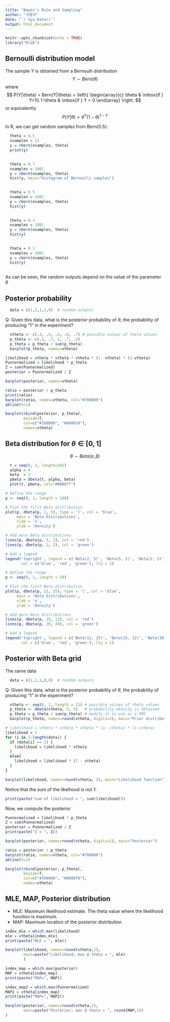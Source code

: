```yaml
---
title: "Bayes's Rule and Sampling"
author: "서용덕"
date: "`r Sys.Date()`"
output: html_document
---
```


```r
knitr::opts_chunk$set(echo = TRUE)
library("Rlab")
```

## Bernoulli distribution model

The sample $Y$ is obtained from a Bernoulli distribution
$$
Y \sim Bern(\theta)
$$
where
$$
  P(Y|\theta) = Bern(Y|\theta) = \left\{ 
    \begin{array}{c}
      \theta & \mbox{if }  Y=1\\
      1-\theta & \mbox{if } Y = 0
    \end{array}
  \right.
$$
or equivalently
$$
  P(Y|\theta) = \theta^Y (1-\theta)^{1-Y}
$$


In R, we can get random samples from Bern(0.5):
```r
  theta = 0.5
  nsamples = 11
  y = rbern(nsamples, theta)
  print(y)
  
```
```r
  theta = 0.7
  nsamples = 1001
  y = rbern(nsamples, theta)
  hist(y, main="histogram of Bernoulli samples")
  
```

```r
  theta = 0.5
  nsamples = 1001
  y = rbern(nsamples, theta)
  hist(y)
  
```

```r
  theta = 0.3
  nsamples = 1001
  y = rbern(nsamples, theta)
  hist(y)
  
```

```r
  theta = 0.1
  nsamples = 1001
  y = rbern(nsamples, theta)
  hist(y)
  
```

As can be seen, the random outputs depend on the value of the parameter $\theta$


## Posterior probability
```r
  data = c(1,1,1,1,0)  # random outputs
```

Q: Given this data, what is the posterior probability of $\theta$, the probability of producing "1" in the experiment?

```r
  vtheta <- c(.3, .4, .5, .6, .7) # possible values of theta values
  p_theta <- c(.3, .7, 1, .7, .3)
  p_theta = p_theta / sum(p_theta)
  barplot(p_theta, names=vtheta)
```

```r
likelihood = vtheta * vtheta * vtheta * (1- vtheta) * (1-vtheta)
Punnormalized = likelihood * p_theta
Z = sum(Punnormalized)
posterior = Punnormalized / Z

barplot(posterior, names=vtheta)
```

```r
ratio = posterior / p_theta
print(ratio)
barplot(ratio, names=vtheta, col="#700000")
abline(h=1)
```
```r
barplot(rbind(posterior, p_theta),
        beside=T,
        col=c("#700000", "#000070"),
        names=vtheta)
```



## Beta distribution for $\theta \in [0, 1]$

$$
  \theta \sim Beta(\alpha, \beta)
$$
```r
  t = seq(0, 1, length=101)
  alpha = 4
  beta  = 2
  pbeta = dbeta(t, alpha, beta)
  plot(t, pbeta, col="#00007f")
```


```r
# Define the range
p <- seq(0, 1, length = 100)

# Plot the first Beta distribution
plot(p, dbeta(p, 2, 5), type = 'l', col = 'blue', 
     main = 'Beta Distributions', 
     xlab = 'x', 
     ylab = 'Density')

# Add more Beta distributions
lines(p, dbeta(p, 5, 2), col = 'red')
lines(p, dbeta(p, 2, 2), col = 'green')

# Add a legend
legend('topright', legend = c('Beta(2, 5)', 'Beta(5, 2)', 'Beta(2, 2)'), 
       col = c('blue', 'red', 'green'), lty = 1)
```

```r
# Define the range
p <- seq(0, 1, length = 50)

# Plot the first Beta distribution
plot(p, dbeta(p, 12, 25), type = 'l', col = 'blue', 
     main = 'Beta Distributions', 
     xlab = 'x', 
     ylab = 'Density')

# Add more Beta distributions
lines(p, dbeta(p, 25, 12), col = 'red')
lines(p, dbeta(p, 20, 20), col = 'green')

# Add a legend
legend('topright', legend = c('Beta(12, 25)', 'Beta(25, 12)', 'Beta(20,20)'), 
       col = c('blue', 'red', 'green'), lty = 1)
```



## Posterior with Beta grid
The same data
```r
  data = c(1,1,1,0,0)  # random outputs
```

Q: Given this data, what is the posterior probability of $\theta$, the probability of producing "1" in the experiment?

```r
  vtheta <- seq(0, 1, length = 21) # possible values of theta values
  p_theta <- dbeta(vtheta, 5, 5)   # probability density is obtained
  p_theta = p_theta / sum(p_theta) # modify it to use as a PMS
  barplot(p_theta, names=round(vtheta, digits=2), main="Prior distribution of theta")
```

```r
# likelihood = vtheta * vtheta * vtheta * (1- vtheta) * (1-vtheta)
likelihood = 1
for (i in 1:length(data)) {
  if (data[i] == 1) {
    likelihood = likelihood * vtheta
  }
  else{ 
    likelihood = likelihood * (1 - vtheta)
  }
}

barplot(likelihood, names=round(vtheta, 2), main="Likelihood function")
```

Notice that the sum of the likelhood is not 1:
```r
print(paste("sum of likelihood = ", sum(likelihood)))
```

Now, we compute the posterior
```r
Punnormalized = likelihood * p_theta
Z = sum(Punnormalized)
posterior = Punnormalized / Z
print(paste("Z = ", Z))
```
```r
barplot(posterior, names=round(vtheta, digits=2), main="Posterior")
```

```r
ratio = posterior / p_theta
barplot(ratio, names=vtheta, col="#700000")
abline(h=1)
```
```r
barplot(rbind(posterior, p_theta),
        beside=T,
        col=c("#700000", "#0000f0"),
        names=vtheta)
```
## MLE, MAP, Posterior distribution

* MLE: Maximum likelihood estimate. The theta value where the likelihood function is maximum.
* MAP: Maximum location of the posterior distribution

```r
index_mle = which.max(likelihood)
mle = vtheta[index_mle]
print(paste("MLE = ", mle))
```

```r
barplot(likelihood, names=round(vtheta,2),
        main=paste("Likelihood; max @ theta = ", mle)
        )
```
```r
index_map = which.max(posterior)
MAP = vtheta[index_map]
print(paste("MAP=", MAP))

index_map2 = which.max(Punnormalized)
MAP2 = vtheta[index_map]
print(paste("MAP=", MAP2))
```


```r
barplot(posterior, names=round(vtheta,2),
        main=paste("Posterior; max @ theta = ", round(MAP,2))
)
```

